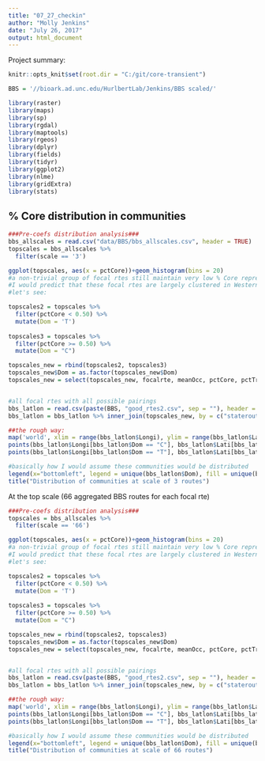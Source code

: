 ```yaml
---
title: "07_27_checkin"
author: "Molly Jenkins"
date: "July 26, 2017"
output: html_document
---
```

Project summary: 



```r
knitr::opts_knit$set(root.dir = "C:/git/core-transient")

BBS = '//bioark.ad.unc.edu/HurlbertLab/Jenkins/BBS scaled/'

library(raster)
library(maps)
library(sp)
library(rgdal)
library(maptools)
library(rgeos)
library(dplyr)
library(fields)
library(tidyr)
library(ggplot2)
library(nlme)
library(gridExtra)
library(stats)

```

## % Core distribution in communities 

```r
###Pre-coefs distribution analysis###
bbs_allscales = read.csv("data/BBS/bbs_allscales.csv", header = TRUE)
topscales = bbs_allscales %>% 
  filter(scale == '3')

ggplot(topscales, aes(x = pctCore))+geom_histogram(bins = 20)
#a non-trivial group of focal rtes still maintain very low % Core representation in their communities, even at our highest scales 
#I would predict that these focal rtes are largely clustered in Western and mountain regions 
#let's see: 

topscales2 = topscales %>% 
  filter(pctCore < 0.50) %>%
  mutate(Dom = 'T') 
  
topscales3 = topscales %>% 
  filter(pctCore >= 0.50) %>% 
  mutate(Dom = "C")

topscales_new = rbind(topscales2, topscales3)
topscales_new$Dom = as.factor(topscales_new$Dom)
topscales_new = select(topscales_new, focalrte, meanOcc, pctCore, pctTran, logA, Dom)


#all focal rtes with all possible pairings
bbs_latlon = read.csv(paste(BBS, "good_rtes2.csv", sep = ""), header = TRUE)
bbs_latlon = bbs_latlon %>% inner_join(topscales_new, by = c("stateroute" = "focalrte"))

##the rough way: 
map('world', xlim = range(bbs_latlon$Longi), ylim = range(bbs_latlon$Lati))
points(bbs_latlon$Longi[bbs_latlon$Dom == "C"], bbs_latlon$Lati[bbs_latlon$Dom == "C"], pch = 16, col = "blue")
points(bbs_latlon$Longi[bbs_latlon$Dom == "T"], bbs_latlon$Lati[bbs_latlon$Dom == "T"], pch = 16, col = "red")

#basically how I would assume these communities would be distributed 
legend(x="bottomleft", legend = unique(bbs_latlon$Dom), fill = unique(bbs_latlon$Dom))
title("Distribution of communities at scale of 3 routes")

```

At the top scale (66 aggregated BBS routes for each focal rte)

```r
###Pre-coefs distribution analysis###
topscales = bbs_allscales %>% 
  filter(scale == '66')

ggplot(topscales, aes(x = pctCore))+geom_histogram(bins = 20)
#a non-trivial group of focal rtes still maintain very low % Core representation in their communities, even at our highest scales 
#I would predict that these focal rtes are largely clustered in Western and mountain regions 
#let's see: 

topscales2 = topscales %>% 
  filter(pctCore < 0.50) %>%
  mutate(Dom = 'T') 
  
topscales3 = topscales %>% 
  filter(pctCore >= 0.50) %>% 
  mutate(Dom = "C")

topscales_new = rbind(topscales2, topscales3)
topscales_new$Dom = as.factor(topscales_new$Dom)
topscales_new = select(topscales_new, focalrte, meanOcc, pctCore, pctTran, logA, Dom)


#all focal rtes with all possible pairings
bbs_latlon = read.csv(paste(BBS, "good_rtes2.csv", sep = ""), header = TRUE)
bbs_latlon = bbs_latlon %>% inner_join(topscales_new, by = c("stateroute" = "focalrte"))

##the rough way: 
map('world', xlim = range(bbs_latlon$Longi), ylim = range(bbs_latlon$Lati))
points(bbs_latlon$Longi[bbs_latlon$Dom == "C"], bbs_latlon$Lati[bbs_latlon$Dom == "C"], pch = 16, col = "blue")
points(bbs_latlon$Longi[bbs_latlon$Dom == "T"], bbs_latlon$Lati[bbs_latlon$Dom == "T"], pch = 16, col = "red")

#basically how I would assume these communities would be distributed 
legend(x="bottomleft", legend = unique(bbs_latlon$Dom), fill = unique(bbs_latlon$Dom))
title("Distribution of communities at scale of 66 routes")

```


